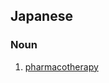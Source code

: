==Japanese==
{{ja-kanjitab|薬|物|治|療}}

===Noun===
{{ja-noun|やくぶつちりょう}}

# [[pharmacotherapy]] {{gloss|use of pharmaceuticals to treat disease}}